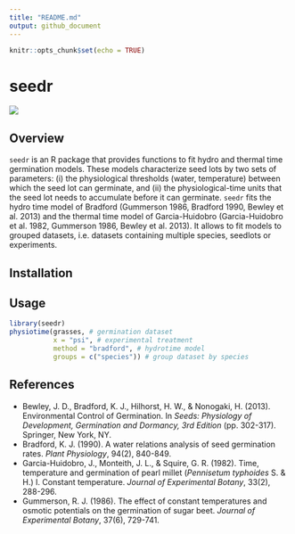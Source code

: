 ```yaml
---
title: "README.md"
output: github_document
---
```


```r
knitr::opts_chunk$set(echo = TRUE)
```

# seedr

![](seeds.png)

## Overview

`seedr` is an R package that provides functions to fit hydro and thermal time germination models. These models characterize seed lots by two sets of parameters: (i) the physiological thresholds (water, temperature) between which the seed lot can germinate, and (ii) the physiological-time units that the seed lot needs to accumulate before it can germinate. `seedr` fits the hydro time model of Bradford (Gummerson 1986, Bradford 1990, Bewley et al. 2013) and the thermal time model of Garcia-Huidobro (Garcia-Huidobro et al. 1982, Gummerson 1986, Bewley et al. 2013). It allows to fit models to grouped datasets, i.e. datasets containing multiple species, seedlots or experiments.

## Installation

## Usage

```r
library(seedr)
physiotime(grasses, # germination dataset
           x = "psi", # experimental treatment
           method = "bradford", # hydrotime model
           groups = c("species")) # group dataset by species
```

## References

* Bewley, J. D., Bradford, K. J., Hilhorst, H. W., & Nonogaki, H. (2013). Environmental Control of Germination. In *Seeds: Physiology of Development, Germination and Dormancy, 3rd Edition* (pp. 302-317). Springer, New York, NY.
* Bradford, K. J. (1990). A water relations analysis of seed germination rates. *Plant Physiology*, 94(2), 840-849.
* Garcia-Huidobro, J., Monteith, J. L., & Squire, G. R. (1982). Time, temperature and germination of pearl millet (*Pennisetum typhoides* S. & H.) I. Constant temperature. *Journal of Experimental Botany*, 33(2), 288-296.
* Gummerson, R. J. (1986). The effect of constant temperatures and osmotic potentials on the germination of sugar beet. *Journal of Experimental Botany*, 37(6), 729-741.
